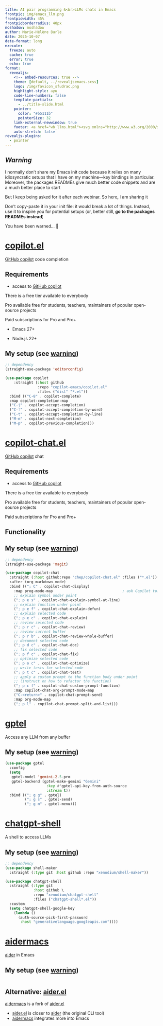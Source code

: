 ```yaml
---
title: AI pair programming &<br>LLMs chats in Emacs
frontpic: img/emacs_llm.png
frontpicwidth: 45%
frontpicborderradius: 40px
noshadow: noshadow
author: Marie-Hélène Burle
date: 2025-10-07
date-format: long
execute:
  freeze: auto
  cache: true
  error: true
  echo: true
format:
  revealjs:
    <!-- embed-resources: true -->
    theme: [default, ../revealjsemacs.scss]
    logo: /img/favicon_sfudrac.png
    highlight-style: ayu
    code-line-numbers: false
    template-partials:
      - ../title-slide.html
    pointer:
      color: "#b5111b"
      pointerSize: 32
    link-external-newwindow: true
    footer: <a href="wb_llms.html"><svg xmlns="http://www.w3.org/2000/svg" width="16" height="16" fill="rgb(32,118,193)" class="bi bi-arrow-90deg-up" viewBox="0 0 16 16"><path fill-rule="evenodd" d="M4.854 1.146a.5.5 0 0 0-.708 0l-4 4a.5.5 0 1 0 .708.708L4 2.707V12.5A2.5 2.5 0 0 0 6.5 15h8a.5.5 0 0 0 0-1h-8A1.5 1.5 0 0 1 5 12.5V2.707l3.146 3.147a.5.5 0 1 0 .708-.708l-4-4z"/></svg>&nbsp;Back to webinar page</a>
    auto-stretch: false
revealjs-plugins:
  - pointer
---
```


## *Warning* {.center}

I normally don't share my Emacs init code because it relies on many idiosyncratic setups that I have on my machine—key bindings in particular. Moreover, the packages READMEs give much better code snippets and are a much better place to start

But I keep being asked for it after each webinar. So here, I am sharing it

Don't copy-paste it in your init file: it would break a lot of things. Instead, use it to inspire you for potential setups (or, better still, **go to the packages READMEs instead**)

You have been warned... 🙂

# [copilot.el](https://github.com/copilot-emacs/copilot.el)

[GitHub copilot](https://github.com/features/copilot) code completion

## Requirements {.center}

- access to [GitHub copilot](https://github.com/features/copilot)

:::{.note}

There is a free tier available to everybody

Pro available free for students, teachers, maintainers of popular open-source projects

Paid subscriptions for Pro and Pro+

:::

- Emacs 27+

- Node.js 22+

## My setup (see [warning](#a-note-of-caution)) {.center}

```.lisp
;; dependency
(straight-use-package 'editorconfig)

(use-package copilot
	:straight (:host github
			   :repo "copilot-emacs/copilot.el"
			   :files ("dist" "*.el"))
  :bind (("C-8" . copilot-complete)
  :map copilot-completion-map
  ("C-j" . copilot-accept-completion)
  ("C-f" . copilot-accept-completion-by-word)
  ("C-t" . copilot-accept-completion-by-line)
  ("M-n" . copilot-next-completion)
  ("M-p" . copilot-previous-completion)))
```

# [copilot-chat.el](https://github.com/chep/copilot-chat.el)

[GitHub copilot](https://github.com/features/copilot) chat

## Requirements {.center}

- access to [GitHub copilot](https://github.com/features/copilot)

:::{.note}

There is a free tier available to everybody

Pro available free for students, teachers, maintainers of popular open-source projects

Paid subscriptions for Pro and Pro+

:::

## Functionality {.center}

## My setup (see [warning](#a-note-of-caution)) {.center}

```.lisp
;; dependency
(straight-use-package 'magit)

(use-package copilot-chat
  :straight (:host github:repo "chep/copilot-chat.el" :files ("*.el"))
  :after (org markdown-mode)
  :bind (("; C" . copilot-chat-display)
    :map prog-mode-map				                  ; ask Copilot to:
    ;; explain symbol under point
    ("; p e s" . copilot-chat-explain-symbol-at-line)
    ;; explain function under point
    ("; p e f" . copilot-chat-explain-defun)
    ;; explain selected code
    ("; p e c" . copilot-chat-explain)
    ;; review selected code
    ("; p r c" . copilot-chat-review)
    ;; review current buffer
    ("; p r b" . copilot-chat-review-whole-buffer)
    ;; document selected code
    ("; p d c" . copilot-chat-doc)
    ;; fix selected code
    ("; p f c" . copilot-chat-fix)
    ;; optimize selected code
    ("; p o c" . copilot-chat-optimize)
    ;; write tests for selected code
    ("; p t c" . copilot-chat-test)
    ;; apply a custom prompt to the function body under point
    ;; (instruct on how to refactor the function)
    ("; p c f" . copilot-chat-custom-prompt-function)
    :map copilot-chat-org-prompt-mode-map
    ("C-<return>" . copilot-chat-prompt-send)
    :map org-mode-map
    ("; p l" . copilot-chat-prompt-split-and-list)))
```

# [gptel](https://github.com/karthink/gptel)

Access any LLM from any buffer



## My setup (see [warning](#a-note-of-caution)) {.center}

```.lisp
(use-package gptel
  :config
  (setq
   gptel-model 'gemini-2.5-pro
   gptel-backend (gptel-make-gemini "Gemini"
				   :key #'gptel-api-key-from-auth-source
				   :stream t))
  :bind (("; g g" . gptel)
		 ("; g s" . gptel-send)
		 ("; g m" . gptel-menu)))
```

# [chatgpt-shell](https://github.com/xenodium/chatgpt-shell)

A shell to access LLMs



## My setup (see [warning](#a-note-of-caution)) {.center}

```.lisp
;; dependency
(use-package shell-maker
  :straight (:type git :host github :repo "xenodium/shell-maker"))

(use-package chatgpt-shell
  :straight (:type git
  		     :host github \
			 :repo "xenodium/chatgpt-shell"
			 :files ("chatgpt-shell*.el"))
  :custom
  (setq chatgpt-shell-google-key
    (lambda ()
      (auth-source-pick-first-password
	   :host "generativelanguage.googleapis.com"))))
```

# [aidermacs](https://github.com/MatthewZMD/aidermacs)

[aider](https://github.com/Aider-AI/aider) in Emacs



## My setup (see [warning](#a-note-of-caution)) {.center}

```.lisp

```

## Alternative: [aider.el](https://github.com/tninja/aider.el) {.center}

[aidermacs](https://github.com/MatthewZMD/aidermacs) is a fork of [aider.el](https://github.com/tninja/aider.el)

- [aider.el](https://github.com/tninja/aider.el) is closer to [aider](https://github.com/Aider-AI/aider) (the original CLI tool)
- [aidermacs](https://github.com/MatthewZMD/aidermacs) integrates more into Emacs

